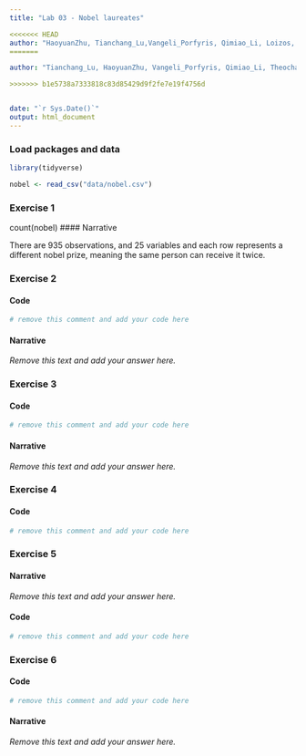```yaml
---
title: "Lab 03 - Nobel laureates"

<<<<<<< HEAD
author: "HaoyuanZhu, Tianchang_Lu,Vangeli_Porfyris, Qimiao_Li, Loizos, hello"
=======

author: "Tianchang_Lu, HaoyuanZhu, Vangeli_Porfyris, Qimiao_Li, Theocharous "

>>>>>>> b1e5738a7333818c83d85429d9f2fe7e19f4756d


date: "`r Sys.Date()`"
output: html_document
---
```



### Load packages and data

```r
library(tidyverse) 
```

```r
nobel <- read_csv("data/nobel.csv")
```

### Exercise 1
count(nobel)
#### Narrative

There are 935 observations, and 25 variables and each row represents a different nobel prize, meaning the same person can receive it twice.


### Exercise 2

#### Code

```r
# remove this comment and add your code here
```

#### Narrative

*Remove this text and add your answer here.*


### Exercise 3

#### Code

```r
# remove this comment and add your code here
```

#### Narrative

*Remove this text and add your answer here.*


### Exercise 4

#### Code

```r
# remove this comment and add your code here
```


### Exercise 5

#### Narrative

*Remove this text and add your answer here.*

#### Code

```r
# remove this comment and add your code here
```


### Exercise 6

#### Code

```r
# remove this comment and add your code here
```

#### Narrative

*Remove this text and add your answer here.*